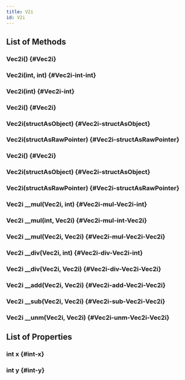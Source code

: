 ```yaml
---
title: V2i
id: V2i
---
```


## List of Methods

### Vec2i() {#Vec2i}

### Vec2i(int, int) {#Vec2i-int-int}

### Vec2i(int) {#Vec2i-int}

### Vec2i() {#Vec2i}

### Vec2i(structAsObject) {#Vec2i-structAsObject}

### Vec2i(structAsRawPointer) {#Vec2i-structAsRawPointer}

### Vec2i() {#Vec2i}

### Vec2i(structAsObject) {#Vec2i-structAsObject}

### Vec2i(structAsRawPointer) {#Vec2i-structAsRawPointer}

### Vec2i __mul(Vec2i, int) {#Vec2i-mul-Vec2i-int}

### Vec2i __mul(int, Vec2i) {#Vec2i-mul-int-Vec2i}

### Vec2i __mul(Vec2i, Vec2i) {#Vec2i-mul-Vec2i-Vec2i}

### Vec2i __div(Vec2i, int) {#Vec2i-div-Vec2i-int}

### Vec2i __div(Vec2i, Vec2i) {#Vec2i-div-Vec2i-Vec2i}

### Vec2i __add(Vec2i, Vec2i) {#Vec2i-add-Vec2i-Vec2i}

### Vec2i __sub(Vec2i, Vec2i) {#Vec2i-sub-Vec2i-Vec2i}

### Vec2i __unm(Vec2i, Vec2i) {#Vec2i-unm-Vec2i-Vec2i}

## List of Properties

### int x {#int-x}

### int y {#int-y}

